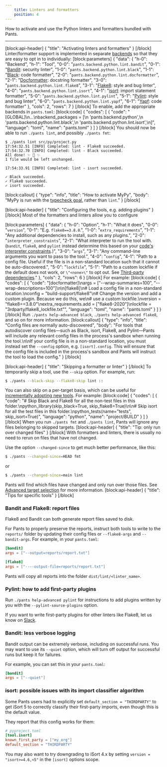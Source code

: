 ```yaml
---
    title: Linters and formatters
    position: 4
---
```


How to activate and use the Python linters and formatters bundled with Pants.

---

[block:api-header]
{
  "title": "Activating linters and formatters"
}
[/block]
Linter/formatter support is implemented in separate [backends](doc:enabling-backends) so that they are easy to opt in to individually:
[block:parameters]
{
  "data": {
    "h-0": "Backend",
    "h-1": "Tool",
    "0-0": "`pants.backend.python.lint.bandit`",
    "0-1": "[Bandit](https://bandit.readthedocs.io/en/latest/): security linter",
    "1-0": "`pants.backend.python.lint.black`",
    "1-1": "[Black](https://black.readthedocs.io/en/stable/): code formatter",
    "2-0": "`pants.backend.python.lint.docformatter`",
    "2-1": "[Docformatter](https://pypi.org/project/docformatter/): docstring formatter",
    "3-0": "`pants.backend.python.lint.flake8`",
    "3-1": "[Flake8](https://flake8.pycqa.org/en/latest/): style and bug linter",
    "4-0": "`pants.backend.python.lint.isort`",
    "4-1": "[isort](https://readthedocs.org/projects/isort/): import statement formatter",
    "5-0": "`pants.backend.python.lint.pylint`",
    "5-1": "[Pylint](https://www.pylint.org/): style and bug linter",
    "6-0": "`pants.backend.python.lint.yapf`",
    "6-1": "[Yapf](https://github.com/google/yapf): code formatter"
  },
  "cols": 2,
  "rows": 7
}
[/block]
To enable, add the appropriate backends in `pants.toml`:
[block:code]
{
  "codes": [
    {
      "code": "[GLOBAL]\n...\nbackend_packages = [\n  'pants.backend.python',\n  'pants.backend.python.lint.black',\n  'pants.backend.python.lint.isort',\n]",
      "language": "toml",
      "name": "pants.toml"
    }
  ]
}
[/block]
You should now be able to run `./pants lint`, and possibly `./pants fmt`:

```
$ ./pants lint src/py/project.py
17:54:32.51 [INFO] Completed: lint - Flake8 succeeded.
17:54:32.70 [INFO] Completed: lint - Black succeeded.
All done! ✨ 🍰 ✨
1 file would be left unchanged.

17:54:33.91 [INFO] Completed: lint - isort succeeded.

✓ Black succeeded.
✓ Flake8 succeeded.
✓ isort succeeded.
```
[block:callout]
{
  "type": "info",
  "title": "How to activate MyPy",
  "body": "MyPy is run with the [typecheck goal](doc:python-typecheck-goal), rather than `lint`."
}
[/block]

[block:api-header]
{
  "title": "Configuring the tools, e.g. adding plugins"
}
[/block]
Most of the formatters and linters allow you to configure

[block:parameters]
{
  "data": {
    "h-0": "Option",
    "h-1": "What it does",
    "0-0": "`version`",
    "0-1": "E.g. `flake8==3.8.0`.",
    "1-0": "`extra_requirements`",
    "1-1": "Any additional dependencies to install, such as any plugins.",
    "2-0": "`interpreter_constraints`",
    "2-1": "What interpreter to run the tool with. (`bandit`, `flake8`, and `pylint` instead determine this based on your [code's interpreter constraints](doc:python-interpreter-compatibility).)",
    "3-0": "`args`",
    "3-1": "Any command-line arguments you want to pass to the tool.",
    "4-0": "`config`",
    "4-1": "Path to a config file. Useful if the file is in a non-standard location such that it cannot be auto-discovered.",
    "5-0": "`lockfile`",
    "5-1": "Path to a custom lockfile if the default does not work, or `\"<none>\"` to opt out. See [Third-party dependencies](doc:python-third-party-dependencies#tool-lockfiles)."
  },
  "cols": 2,
  "rows": 6
}
[/block]
For example:
[block:code]
{
  "codes": [
    {
      "code": "[docformatter]\nargs = [\"--wrap-summaries=100\", \"--wrap-descriptions=100\"]\n\n[flake8]\n# Load a config file in a non-standard location.\nconfig = \"build-support/flake8\"\n# Change the version and add a custom plugin. Because we do this, we\n# use a custom lockfile.\nversion = \"flake8==3.8.0\"\nextra_requirements.add = [\"flake8-2020\"]\nlockfile = \"3rdparty/flake8_lockfile.txt\"",
      "language": "toml",
      "name": "pants.toml"
    }
  ]
}
[/block]
Run `./pants help-advanced black`, `./pants help-advanced flake8`, and so on for more information.
[block:callout]
{
  "type": "info",
  "title": "Config files are normally auto-discovered",
  "body": "For tools that autodiscover config files—such as Black, isort, Flake8, and Pylint—Pants will include any relevant config files in the process's sandbox when running the tool.\n\nIf your config file is in a non-standard location, you must instead set the `--config` option, e.g. `[isort].config`. This will ensure that the config file is included in the process's sandbox and Pants will instruct the tool to load the config."
}
[/block]

[block:api-header]
{
  "title": "Skipping a formatter or linter"
}
[/block]
To temporarily skip a tool, use the `--skip` option. For example, run:

```bash
$ ./pants --black-skip --flake8-skip lint ::
```

You can also skip on a per-target basis, which can be useful for [incrementally adopting new tools](https://www.youtube.com/watch?v=BOhcdRsmv0s). For example:
[block:code]
{
  "codes": [
    {
      "code": "# Skip Black and Flake8 for all the non-test files in this folder.\npython_library(skip_black=True, skip_flake8=True)\n\n# Skip isort for all the test files in this folder.\npython_tests(name=\"tests\", skip_isort=True)",
      "language": "python",
      "name": "project/BUILD"
    }
  ]
}
[/block]
When you run `./pants fmt` and `./pants lint`, Pants will ignore any files belonging to skipped targets.
[block:api-header]
{
  "title": "Tip: only run over changed files"
}
[/block]
With formatters and linters, there is usually no need to rerun on files that have not changed.

Use the option `--changed-since` to get much better performance, like this:

```bash
$ ./pants --changed-since=HEAD fmt
```

or

```bash
$ ./pants --changed-since=main lint
```

Pants will find which files have changed and only run over those files. See [Advanced target selection](doc:advanced-target-selection) for more information.
[block:api-header]
{
  "title": "Tips for specific tools"
}
[/block]
### Bandit and Flake8: report files

Flake8 and Bandit can both generate report files saved to disk. 

For Pants to properly preserve the reports, instruct both tools to write to the `reports/` folder by updating their config files or `--flake8-args` and `--bandit-args`. For example, in your `pants.toml`:

```toml
[bandit]
args = ["--output=reports/report.txt"]

[flake8]
args = ["----output-file=reports/report.txt"]
```

Pants will copy all reports into the folder `dist/lint/<linter_name>`.

### Pylint: how to add first-party plugins

Run `./pants help-advanced pylint` for instructions to add plugins written by you with the `--pylint-source-plugins` option.

If you want to write first-party plugins for other linters like Flake8, let us know on [Slack](doc:getting-help).

### Bandit: less verbose logging

Bandit output can be extremely verbose, including on successful runs. You may want to use its `--quiet` option, which will turn off output for successful runs but keep it for failures. 

For example, you can set this in your `pants.toml`:

```toml
[bandit]
args = ["--quiet"]
```

### isort: possible issues with its import classifier algorithm

Some Pants users had to explicitly set `default_section = "THIRDPARTY"` to get iSort 5 to correctly classify their first-party imports, even though this is the default value.

They report that this config works for them:

```toml
# pyproject.toml
[tool.isort]
known_first_party = ["my_org"]
default_section = "THIRDPARTY"
```

You may also want to try downgrading to iSort 4.x by setting `version = "isort>=4.6,<5"` in the `[isort]` options scope.